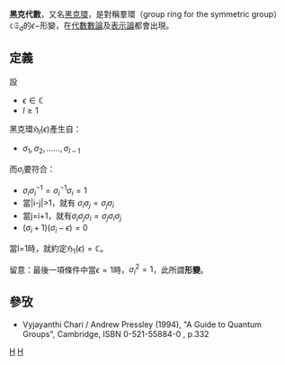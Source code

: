 '''黑克代數'''，又名[[黑克環|黑克環]]，是對稱羣環（group ring for the symmetric group）<math>\mathbb{c}\mathfrak{S}_d</math>的<math>\epsilon-</math>形變，在[[代數數論|代數數論]]及[[表示論|表示論]]都會出現。

== 定義 ==
設
*<math>\epsilon \in \mathbb{C}</math>
*<math>l \geq 1</math>
黑克環<math>\mathfrak{H}_l(\epsilon)</math>產生自：
*<math>\sigma_1, \sigma_2, ......, \sigma_{l-1} </math>
而<math>\sigma_i</math>要符合：
*<math>\sigma_i\sigma_i^{-1}=\sigma_i^{-1}\sigma_i=1</math>
*當|i-j|>1，就有 <math>\sigma_i\sigma_j=\sigma_j\sigma_i</math>
*當j=i+1，就有<math>\sigma_i\sigma_j\sigma_i=\sigma_j\sigma_i\sigma_j</math>
*<math>(\sigma_i+1)(\sigma_i-\epsilon)=0</math>

當l=1時，就約定<math>\mathfrak{H}_1(\epsilon)=\mathbb{C}</math>。

留意：最後一項條件中當<math>\epsilon=1</math>時，<math>\sigma_i^2=1</math>，此所謂'''形變'''。

== 參攷 ==
*Vyjayanthi Chari / Andrew Pressley (1994), "A Guide to Quantum Groups", Cambridge, ISBN 0-521-55884-0 , p.332

[[Category:代数|H]]
[[Category:表示论|H]]